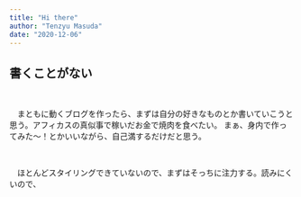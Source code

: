 ```yaml
---
title: "Hi there"
author: "Tenzyu Masuda"
date: "2020-12-06"
---
```


<!-- @format -->

## 書くことがない

<br />
<p>
  　まともに動くブログを作ったら、まずは自分の好きなものとか書いていこうと思う。アフィカスの真似事で稼いだお金で焼肉を食べたい。
  まぁ、身内で作ってみた〜！とかいいながら、自己満するだけだと思う。
</p>
<br />
<p>
  　ほとんどスタイリングできていないので、まずはそっちに注力する。読みにくいので、
</p>
